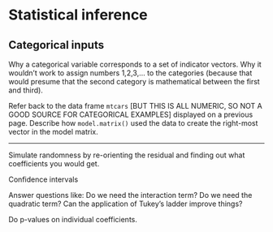 # Statistical inference



## Categorical inputs

Why a categorical variable corresponds to a set of indicator vectors. Why it wouldn't work to assign numbers 1,2,3,... to the categories (because that would presume that the second category is mathematical between the first and third).

Refer back to the data frame `mtcars` [BUT THIS IS ALL NUMERIC, SO NOT A GOOD SOURCE FOR CATEGORICAL EXAMPLES] displayed on a previous page. Describe how `model.matrix()` used the data to create the right-most vector in the model matrix.

-----


Simulate randomness by re-orienting the residual and finding out what coefficients you would get.

Confidence intervals

Answer questions like: Do we need the interaction term? Do we need the quadratic term? Can the application of Tukey's ladder improve things?

Do p-values on individual coefficients.
